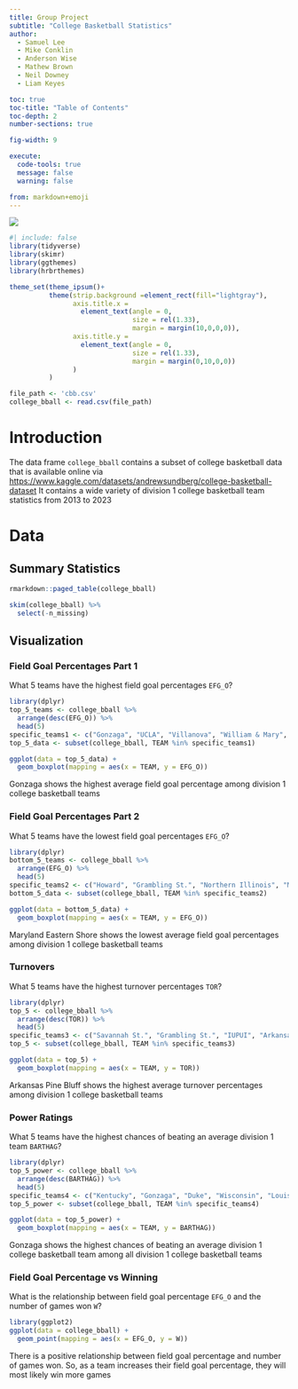 ```yaml
---
title: Group Project
subtitle: "College Basketball Statistics"
author: 
  - Samuel Lee
  - Mike Conklin
  - Anderson Wise
  - Mathew Brown
  - Neil Downey
  - Liam Keyes

toc: true
toc-title: "Table of Contents"
toc-depth: 2
number-sections: true

fig-width: 9

execute:
  code-tools: true
  message: false
  warning: false

from: markdown+emoji
---
```


![](group.png)
```r
#| include: false
library(tidyverse)
library(skimr)
library(ggthemes)
library(hrbrthemes)

theme_set(theme_ipsum()+
          theme(strip.background =element_rect(fill="lightgray"),
                axis.title.x = 
                  element_text(angle = 0,
                               size = rel(1.33),
                               margin = margin(10,0,0,0)),
                axis.title.y = 
                  element_text(angle = 0,
                               size = rel(1.33),
                               margin = margin(0,10,0,0))
                )
          )

file_path <- 'cbb.csv'
college_bball <- read.csv(file_path)

```



# Introduction

The data frame `college_bball` contains a subset of college basketball data that is available online via <https://www.kaggle.com/datasets/andrewsundberg/college-basketball-dataset> It contains a wide variety of division 1 college basketball team statistics from 2013 to 2023


# Data


## Summary Statistics

```r

rmarkdown::paged_table(college_bball) 

```


```r
skim(college_bball) %>% 
  select(-n_missing)
```


## Visualization


### Field Goal Percentages Part 1

What 5 teams have the highest field goal percentages `EFG_O`?
```r
library(dplyr)
top_5_teams <- college_bball %>%
  arrange(desc(EFG_O)) %>%
  head(5)
specific_teams1 <- c("Gonzaga", "UCLA", "Villanova", "William & Mary", "South Dakota St.")
top_5_data <- subset(college_bball, TEAM %in% specific_teams1)

ggplot(data = top_5_data) +
  geom_boxplot(mapping = aes(x = TEAM, y = EFG_O))
```
Gonzaga shows the highest average field goal percentage among division 1 college basketball teams



### Field Goal Percentages Part 2

What 5 teams have the lowest field goal percentages `EFG_O`?
```r
library(dplyr)
bottom_5_teams <- college_bball %>%
  arrange(EFG_O) %>%
  head(5)
specific_teams2 <- c("Howard", "Grambling St.", "Northern Illinois", "Maryland Eastern Shore", "Delaware St.")
bottom_5_data <- subset(college_bball, TEAM %in% specific_teams2)

ggplot(data = bottom_5_data) +
  geom_boxplot(mapping = aes(x = TEAM, y = EFG_O))
```
Maryland Eastern Shore shows the lowest average field goal percentages among division 1 college basketball teams


### Turnovers

What 5 teams have the highest turnover percentages `TOR`?
```r
library(dplyr)
top_5 <- college_bball %>%
  arrange(desc(TOR)) %>%
  head(5)
specific_teams3 <- c("Savannah St.", "Grambling St.", "IUPUI", "Arkansas Pine Bluff", "Manhattan")
top_5 <- subset(college_bball, TEAM %in% specific_teams3)

ggplot(data = top_5) +
  geom_boxplot(mapping = aes(x = TEAM, y = TOR))
```
Arkansas Pine Bluff shows the highest average turnover percentages among division 1 college basketball teams 

### Power Ratings

What 5 teams have the highest chances of beating an average division 1 team `BARTHAG`?
```r
library(dplyr)
top_5_power <- college_bball %>%
  arrange(desc(BARTHAG)) %>%
  head(5)
specific_teams4 <- c("Kentucky", "Gonzaga", "Duke", "Wisconsin", "Louisville")
top_5_power <- subset(college_bball, TEAM %in% specific_teams4)

ggplot(data = top_5_power) +
  geom_boxplot(mapping = aes(x = TEAM, y = BARTHAG))
```
Gonzaga shows the highest chances of beating an average division 1 college basketball team among all division 1 college basketball teams


### Field Goal Percentage vs Winning

What is the relationship between field goal percentage `EFG_O` and the number of games won `W`?
```r
library(ggplot2)
ggplot(data = college_bball) +
  geom_point(mapping = aes(x = EFG_O, y = W))
```
There is a positive relationship between field goal percentage and number of games won. So, as a team increases their field goal percentage, they will most likely win more games
